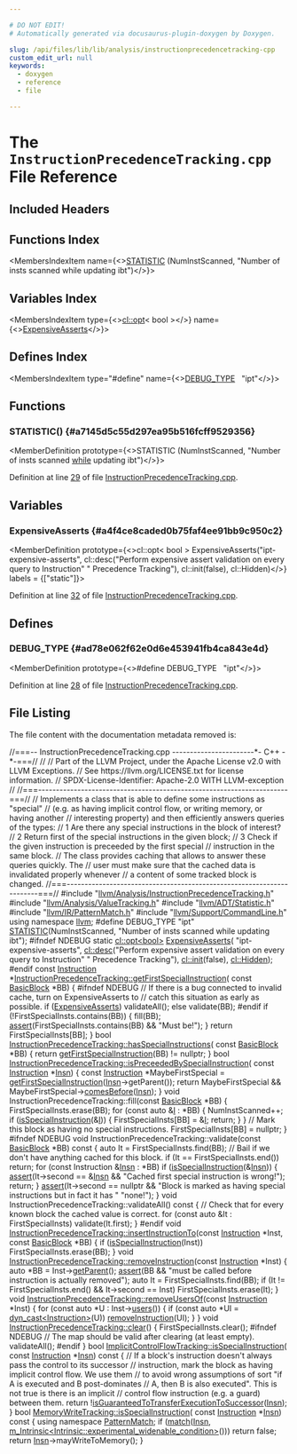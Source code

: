 ```yaml
---

# DO NOT EDIT!
# Automatically generated via docusaurus-plugin-doxygen by Doxygen.

slug: /api/files/lib/lib/analysis/instructionprecedencetracking-cpp
custom_edit_url: null
keywords:
  - doxygen
  - reference
  - file

---
```





# The `InstructionPrecedenceTracking.cpp` File Reference

<DoxygenPage pluginConfig={pluginConfig}>



## Included Headers

<IncludesList>
<IncludesListItem
  filePath="llvm/Analysis/InstructionPrecedenceTracking.h"
  permalink="/docs/api/files/include/include/llvm/include/llvm/analysis/instructionprecedencetracking-h"
  isLocal="true" />
<IncludesListItem
  filePath="llvm/Analysis/ValueTracking.h"
  permalink="/docs/api/files/include/include/llvm/include/llvm/analysis/valuetracking-h"
  isLocal="true" />
<IncludesListItem
  filePath="llvm/ADT/Statistic.h"
  permalink="/docs/api/files/include/include/llvm/include/llvm/adt/statistic-h"
  isLocal="true" />
<IncludesListItem
  filePath="llvm/IR/PatternMatch.h"
  permalink="/docs/api/files/include/include/llvm/include/llvm/ir/patternmatch-h"
  isLocal="true" />
<IncludesListItem
  filePath="llvm/Support/CommandLine.h"
  permalink="/docs/api/files/include/include/llvm/include/llvm/support/commandline-h"
  isLocal="true" />
</IncludesList>

## Functions Index

<MembersIndex>

<MembersIndexItem
  name={<><a href="#a7145d5c55d297ea95b516fcff9529356">STATISTIC</a> (NumInstScanned, &quot;Number of insts scanned while updating ibt&quot;)</>}>
</MembersIndexItem>

</MembersIndex>

## Variables Index

<MembersIndex>

<MembersIndexItem
  type={<><a href="/docs/api/classes/llvm/cl/opt">cl::opt</a>&lt; bool &gt;</>}
  name={<><a href="#a4f4ce8caded0b75faf4ee91bb9c950c2">ExpensiveAsserts</a></>}>
</MembersIndexItem>

</MembersIndex>

## Defines Index

<MembersIndex>

<MembersIndexItem
  type="#define"
  name={<><a href="#ad78e062f62e0d6e453941fb4ca843e4d">DEBUG&#95;TYPE</a>&nbsp;&nbsp;&nbsp;&quot;ipt&quot;</>}>
</MembersIndexItem>

</MembersIndex>


<SectionDefinition>

## Functions

### STATISTIC() {#a7145d5c55d297ea95b516fcff9529356}

<MemberDefinition
  prototype={<>STATISTIC (NumInstScanned, &quot;Number of insts scanned <a href="/docs/api/files/lib/lib/target/lib/target/nvptx/nvvmreflect-cpp/#a503c0214540e80733c0a0c53c067e6ee">while</a> updating ibt&quot;)</>}>

Definition at line <a href="#l00029">29</a> of file <a href="/docs/api/files/lib/lib/analysis/instructionprecedencetracking-cpp">InstructionPrecedenceTracking.cpp</a>.
</MemberDefinition>

</SectionDefinition>

<SectionDefinition>

## Variables

### ExpensiveAsserts {#a4f4ce8caded0b75faf4ee91bb9c950c2}

<MemberDefinition
  prototype={<>cl::opt&lt; bool &gt; ExpensiveAsserts(&quot;ipt-expensive-asserts&quot;, cl::desc(&quot;Perform expensive assert validation on every query to Instruction&quot; &quot; Precedence Tracking&quot;), cl::init(false), cl::Hidden)</>}
  labels = {["static"]}>

Definition at line <a href="#l00032">32</a> of file <a href="/docs/api/files/lib/lib/analysis/instructionprecedencetracking-cpp">InstructionPrecedenceTracking.cpp</a>.
</MemberDefinition>

</SectionDefinition>

<SectionDefinition>

## Defines

### DEBUG&#95;TYPE {#ad78e062f62e0d6e453941fb4ca843e4d}

<MemberDefinition
  prototype={<>#define DEBUG&#95;TYPE&nbsp;&nbsp;&nbsp;&quot;ipt&quot;</>}>

Definition at line <a href="#l00028">28</a> of file <a href="/docs/api/files/lib/lib/analysis/instructionprecedencetracking-cpp">InstructionPrecedenceTracking.cpp</a>.
</MemberDefinition>

</SectionDefinition>

## File Listing

The file content with the documentation metadata removed is:

<ProgramListing>

<Link id="l00001" /><CodeLine lineNumber="1"><span class="doxyHighlightComment">//===-- InstructionPrecedenceTracking.cpp -----------------------&#42;- C++ -&#42;-===//</span></CodeLine>
<Link id="l00002" /><CodeLine lineNumber="2"><span class="doxyHighlightComment">//</span></CodeLine>
<Link id="l00003" /><CodeLine lineNumber="3"><span class="doxyHighlightComment">// Part of the LLVM Project, under the Apache License v2.0 with LLVM Exceptions.</span></CodeLine>
<Link id="l00004" /><CodeLine lineNumber="4"><span class="doxyHighlightComment">// See https://llvm.org/LICENSE.txt for license information.</span></CodeLine>
<Link id="l00005" /><CodeLine lineNumber="5"><span class="doxyHighlightComment">// SPDX-License-Identifier: Apache-2.0 WITH LLVM-exception</span></CodeLine>
<Link id="l00006" /><CodeLine lineNumber="6"><span class="doxyHighlightComment">//</span></CodeLine>
<Link id="l00007" /><CodeLine lineNumber="7"><span class="doxyHighlightComment">//===----------------------------------------------------------------------===//</span></CodeLine>
<Link id="l00008" /><CodeLine lineNumber="8"><span class="doxyHighlightComment">// Implements a class that is able to define some instructions as &quot;special&quot;</span></CodeLine>
<Link id="l00009" /><CodeLine lineNumber="9"><span class="doxyHighlightComment">// (e.g. as having implicit control flow, or writing memory, or having another</span></CodeLine>
<Link id="l00010" /><CodeLine lineNumber="10"><span class="doxyHighlightComment">// interesting property) and then efficiently answers queries of the types:</span></CodeLine>
<Link id="l00011" /><CodeLine lineNumber="11"><span class="doxyHighlightComment">// 1 Are there any special instructions in the block of interest?</span></CodeLine>
<Link id="l00012" /><CodeLine lineNumber="12"><span class="doxyHighlightComment">// 2 Return first of the special instructions in the given block;</span></CodeLine>
<Link id="l00013" /><CodeLine lineNumber="13"><span class="doxyHighlightComment">// 3 Check if the given instruction is preceeded by the first special</span></CodeLine>
<Link id="l00014" /><CodeLine lineNumber="14"><span class="doxyHighlightComment">//    instruction in the same block.</span></CodeLine>
<Link id="l00015" /><CodeLine lineNumber="15"><span class="doxyHighlightComment">// The class provides caching that allows to answer these queries quickly. The</span></CodeLine>
<Link id="l00016" /><CodeLine lineNumber="16"><span class="doxyHighlightComment">// user must make sure that the cached data is invalidated properly whenever</span></CodeLine>
<Link id="l00017" /><CodeLine lineNumber="17"><span class="doxyHighlightComment">// a content of some tracked block is changed.</span></CodeLine>
<Link id="l00018" /><CodeLine lineNumber="18"><span class="doxyHighlightComment">//===----------------------------------------------------------------------===//</span></CodeLine>
<Link id="l00019" /><CodeLine lineNumber="19"></CodeLine>
<Link id="l00020" /><CodeLine lineNumber="20"><span class="doxyHighlightPreprocessor">#include &quot;<a href="/docs/api/files/include/include/llvm/include/llvm/analysis/instructionprecedencetracking-h">llvm/Analysis/InstructionPrecedenceTracking.h</a>&quot;</span></CodeLine>
<Link id="l00021" /><CodeLine lineNumber="21"><span class="doxyHighlightPreprocessor">#include &quot;<a href="/docs/api/files/include/include/llvm/include/llvm/analysis/valuetracking-h">llvm/Analysis/ValueTracking.h</a>&quot;</span></CodeLine>
<Link id="l00022" /><CodeLine lineNumber="22"><span class="doxyHighlightPreprocessor">#include &quot;<a href="/docs/api/files/include/include/llvm/include/llvm/adt/statistic-h">llvm/ADT/Statistic.h</a>&quot;</span></CodeLine>
<Link id="l00023" /><CodeLine lineNumber="23"><span class="doxyHighlightPreprocessor">#include &quot;<a href="/docs/api/files/include/include/llvm/include/llvm/ir/patternmatch-h">llvm/IR/PatternMatch.h</a>&quot;</span></CodeLine>
<Link id="l00024" /><CodeLine lineNumber="24"><span class="doxyHighlightPreprocessor">#include &quot;<a href="/docs/api/files/include/include/llvm/include/llvm/support/commandline-h">llvm/Support/CommandLine.h</a>&quot;</span></CodeLine>
<Link id="l00025" /><CodeLine lineNumber="25"></CodeLine>
<Link id="l00026" /><CodeLine lineNumber="26"><span class="doxyHighlightKeyword">using namespace </span><span class="doxyHighlight"><a href="/docs/api/namespaces/llvm">llvm</a>;</span></CodeLine>
<Link id="l00027" /><CodeLine lineNumber="27"></CodeLine>
<Link id="l00028" /><CodeLine lineNumber="28" lineLink="#ad78e062f62e0d6e453941fb4ca843e4d"><span class="doxyHighlightPreprocessor">#define DEBUG&#95;TYPE &quot;ipt&quot;</span></CodeLine>
<Link id="l00029" /><CodeLine lineNumber="29" lineLink="#a7145d5c55d297ea95b516fcff9529356"><span class="doxyHighlight"><a href="/docs/api/files/include/include/llvm/include/llvm/adt/statistic-h/#ad6117415b93e5675d5a6c8e1855b3b2f">STATISTIC</a>(NumInstScanned, </span><span class="doxyHighlightStringLiteral">&quot;Number of insts scanned while updating ibt&quot;</span><span class="doxyHighlight">);</span></CodeLine>
<Link id="l00030" /><CodeLine lineNumber="30"></CodeLine>
<Link id="l00031" /><CodeLine lineNumber="31"><span class="doxyHighlightPreprocessor">#ifndef NDEBUG</span></CodeLine>
<Link id="l00032" /><CodeLine lineNumber="32" lineLink="#a4f4ce8caded0b75faf4ee91bb9c950c2"><span class="doxyHighlightKeyword">static</span><span class="doxyHighlight"> <a href="/docs/api/classes/llvm/cl/opt">cl::opt&lt;bool&gt;</a> <a href="#a4f4ce8caded0b75faf4ee91bb9c950c2">ExpensiveAsserts</a>(</span></CodeLine>
<Link id="l00033" /><CodeLine lineNumber="33"><span class="doxyHighlight">    </span><span class="doxyHighlightStringLiteral">&quot;ipt-expensive-asserts&quot;</span><span class="doxyHighlight">,</span></CodeLine>
<Link id="l00034" /><CodeLine lineNumber="34"><span class="doxyHighlight">    <a href="/docs/api/structs/llvm/cl/desc">cl::desc</a>(</span><span class="doxyHighlightStringLiteral">&quot;Perform expensive assert validation on every query to Instruction&quot;</span></CodeLine>
<Link id="l00035" /><CodeLine lineNumber="35"><span class="doxyHighlight">             </span><span class="doxyHighlightStringLiteral">&quot; Precedence Tracking&quot;</span><span class="doxyHighlight">),</span></CodeLine>
<Link id="l00036" /><CodeLine lineNumber="36"><span class="doxyHighlight">    <a href="/docs/api/namespaces/llvm/cl/#ac12e6a8f3a1b511f0dee2ed6de0ae806">cl::init</a>(</span><span class="doxyHighlightKeyword">false</span><span class="doxyHighlight">), <a href="/docs/api/namespaces/llvm/cl/#a68075925a54790e71ca790e1d4f21a40a263ac008d8d31f13ce460395fc4cf7e6">cl::Hidden</a>);</span></CodeLine>
<Link id="l00037" /><CodeLine lineNumber="37"><span class="doxyHighlightPreprocessor">#endif</span></CodeLine>
<Link id="l00038" /><CodeLine lineNumber="38"></CodeLine>
<Link id="l00039" /><CodeLine lineNumber="39" lineLink="/docs/api/classes/llvm/instructionprecedencetracking/#ac2ef5d23f007e4ce8845300f1d2dbf1d"><span class="doxyHighlightKeyword">const</span><span class="doxyHighlight"> <a href="/docs/api/classes/llvm/instruction">Instruction</a> &#42;<a href="/docs/api/classes/llvm/instructionprecedencetracking/#ac2ef5d23f007e4ce8845300f1d2dbf1d">InstructionPrecedenceTracking::getFirstSpecialInstruction</a>(</span></CodeLine>
<Link id="l00040" /><CodeLine lineNumber="40"><span class="doxyHighlight">    </span><span class="doxyHighlightKeyword">const</span><span class="doxyHighlight"> <a href="/docs/api/classes/llvm/basicblock">BasicBlock</a> &#42;BB) &#123;</span></CodeLine>
<Link id="l00041" /><CodeLine lineNumber="41"><span class="doxyHighlightPreprocessor">#ifndef NDEBUG</span></CodeLine>
<Link id="l00042" /><CodeLine lineNumber="42"><span class="doxyHighlight">  </span><span class="doxyHighlightComment">// If there is a bug connected to invalid cache, turn on ExpensiveAsserts to</span></CodeLine>
<Link id="l00043" /><CodeLine lineNumber="43"><span class="doxyHighlight">  </span><span class="doxyHighlightComment">// catch this situation as early as possible.</span></CodeLine>
<Link id="l00044" /><CodeLine lineNumber="44"><span class="doxyHighlight">  </span><span class="doxyHighlightKeywordFlow">if</span><span class="doxyHighlight"> (<a href="#a4f4ce8caded0b75faf4ee91bb9c950c2">ExpensiveAsserts</a>)</span></CodeLine>
<Link id="l00045" /><CodeLine lineNumber="45"><span class="doxyHighlight">    validateAll();</span></CodeLine>
<Link id="l00046" /><CodeLine lineNumber="46"><span class="doxyHighlight">  </span><span class="doxyHighlightKeywordFlow">else</span></CodeLine>
<Link id="l00047" /><CodeLine lineNumber="47"><span class="doxyHighlight">    validate(BB);</span></CodeLine>
<Link id="l00048" /><CodeLine lineNumber="48"><span class="doxyHighlightPreprocessor">#endif</span></CodeLine>
<Link id="l00049" /><CodeLine lineNumber="49"></CodeLine>
<Link id="l00050" /><CodeLine lineNumber="50"><span class="doxyHighlight">  </span><span class="doxyHighlightKeywordFlow">if</span><span class="doxyHighlight"> (!FirstSpecialInsts.contains(BB)) &#123;</span></CodeLine>
<Link id="l00051" /><CodeLine lineNumber="51"><span class="doxyHighlight">    fill(BB);</span></CodeLine>
<Link id="l00052" /><CodeLine lineNumber="52"><span class="doxyHighlight">    <a href="/docs/api/files/lib/lib/target/lib/target/amdgpu/silowercontrolflow-cpp/#a4868c5d81c5ccc98c47aeab6244346a0">assert</a>(FirstSpecialInsts.contains(BB) &amp;&amp; </span><span class="doxyHighlightStringLiteral">&quot;Must be!&quot;</span><span class="doxyHighlight">);</span></CodeLine>
<Link id="l00053" /><CodeLine lineNumber="53"><span class="doxyHighlight">  &#125;</span></CodeLine>
<Link id="l00054" /><CodeLine lineNumber="54"><span class="doxyHighlight">  </span><span class="doxyHighlightKeywordFlow">return</span><span class="doxyHighlight"> FirstSpecialInsts&#91;BB&#93;;</span></CodeLine>
<Link id="l00055" /><CodeLine lineNumber="55"><span class="doxyHighlight">&#125;</span></CodeLine>
<Link id="l00056" /><CodeLine lineNumber="56"></CodeLine>
<Link id="l00057" /><CodeLine lineNumber="57" lineLink="/docs/api/classes/llvm/instructionprecedencetracking/#adcd15c92b5dc613f2de577182e4e04d9"><span class="doxyHighlightKeywordType">bool</span><span class="doxyHighlight"> <a href="/docs/api/classes/llvm/instructionprecedencetracking/#adcd15c92b5dc613f2de577182e4e04d9">InstructionPrecedenceTracking::hasSpecialInstructions</a>(</span></CodeLine>
<Link id="l00058" /><CodeLine lineNumber="58"><span class="doxyHighlight">    </span><span class="doxyHighlightKeyword">const</span><span class="doxyHighlight"> <a href="/docs/api/classes/llvm/basicblock">BasicBlock</a> &#42;BB) &#123;</span></CodeLine>
<Link id="l00059" /><CodeLine lineNumber="59"><span class="doxyHighlight">  </span><span class="doxyHighlightKeywordFlow">return</span><span class="doxyHighlight"> <a href="/docs/api/classes/llvm/instructionprecedencetracking/#ac2ef5d23f007e4ce8845300f1d2dbf1d">getFirstSpecialInstruction</a>(BB) != </span><span class="doxyHighlightKeyword">nullptr</span><span class="doxyHighlight">;</span></CodeLine>
<Link id="l00060" /><CodeLine lineNumber="60"><span class="doxyHighlight">&#125;</span></CodeLine>
<Link id="l00061" /><CodeLine lineNumber="61"></CodeLine>
<Link id="l00062" /><CodeLine lineNumber="62" lineLink="/docs/api/classes/llvm/instructionprecedencetracking/#adeff4bfc41e787e8074a500fe3f2fbb7"><span class="doxyHighlightKeywordType">bool</span><span class="doxyHighlight"> <a href="/docs/api/classes/llvm/instructionprecedencetracking/#adeff4bfc41e787e8074a500fe3f2fbb7">InstructionPrecedenceTracking::isPreceededBySpecialInstruction</a>(</span></CodeLine>
<Link id="l00063" /><CodeLine lineNumber="63"><span class="doxyHighlight">    </span><span class="doxyHighlightKeyword">const</span><span class="doxyHighlight"> <a href="/docs/api/classes/llvm/instruction">Instruction</a> &#42;<a href="/docs/api/files/lib/lib/target/lib/target/aarch64/aarch64mipeepholeopt-cpp/#a96d5dc120196819fbfbc257cba09b2aa">Insn</a>) &#123;</span></CodeLine>
<Link id="l00064" /><CodeLine lineNumber="64"><span class="doxyHighlight">  </span><span class="doxyHighlightKeyword">const</span><span class="doxyHighlight"> <a href="/docs/api/classes/llvm/instruction">Instruction</a> &#42;MaybeFirstSpecial =</span></CodeLine>
<Link id="l00065" /><CodeLine lineNumber="65"><span class="doxyHighlight">      <a href="/docs/api/classes/llvm/instructionprecedencetracking/#ac2ef5d23f007e4ce8845300f1d2dbf1d">getFirstSpecialInstruction</a>(<a href="/docs/api/files/lib/lib/target/lib/target/aarch64/aarch64mipeepholeopt-cpp/#a96d5dc120196819fbfbc257cba09b2aa">Insn</a>-&gt;getParent());</span></CodeLine>
<Link id="l00066" /><CodeLine lineNumber="66"><span class="doxyHighlight">  </span><span class="doxyHighlightKeywordFlow">return</span><span class="doxyHighlight"> MaybeFirstSpecial &amp;&amp; MaybeFirstSpecial-&gt;<a href="/docs/api/classes/llvm/instruction/#a784097fca76abad9e815cf1692de79c4">comesBefore</a>(<a href="/docs/api/files/lib/lib/target/lib/target/aarch64/aarch64mipeepholeopt-cpp/#a96d5dc120196819fbfbc257cba09b2aa">Insn</a>);</span></CodeLine>
<Link id="l00067" /><CodeLine lineNumber="67"><span class="doxyHighlight">&#125;</span></CodeLine>
<Link id="l00068" /><CodeLine lineNumber="68"></CodeLine>
<Link id="l00069" /><CodeLine lineNumber="69"><span class="doxyHighlightKeywordType">void</span><span class="doxyHighlight"> InstructionPrecedenceTracking::fill(</span><span class="doxyHighlightKeyword">const</span><span class="doxyHighlight"> <a href="/docs/api/classes/llvm/basicblock">BasicBlock</a> &#42;BB) &#123;</span></CodeLine>
<Link id="l00070" /><CodeLine lineNumber="70"><span class="doxyHighlight">  FirstSpecialInsts.erase(BB);</span></CodeLine>
<Link id="l00071" /><CodeLine lineNumber="71"><span class="doxyHighlight">  </span><span class="doxyHighlightKeywordFlow">for</span><span class="doxyHighlight"> (</span><span class="doxyHighlightKeyword">const</span><span class="doxyHighlight"> </span><span class="doxyHighlightKeyword">auto</span><span class="doxyHighlight"> &amp;<a href="/docs/api/files/lib/lib/support/md5-cpp/#ac0eafdc9ee161b71e7af98af736952fd">I</a> : &#42;BB) &#123;</span></CodeLine>
<Link id="l00072" /><CodeLine lineNumber="72"><span class="doxyHighlight">    NumInstScanned++;</span></CodeLine>
<Link id="l00073" /><CodeLine lineNumber="73"><span class="doxyHighlight">    </span><span class="doxyHighlightKeywordFlow">if</span><span class="doxyHighlight"> (<a href="/docs/api/classes/llvm/instructionprecedencetracking/#ad557cd72cd34de96e4d0bc67f4037643">isSpecialInstruction</a>(&amp;<a href="/docs/api/files/lib/lib/support/md5-cpp/#ac0eafdc9ee161b71e7af98af736952fd">I</a>)) &#123;</span></CodeLine>
<Link id="l00074" /><CodeLine lineNumber="74"><span class="doxyHighlight">      FirstSpecialInsts&#91;BB&#93; = &amp;<a href="/docs/api/files/lib/lib/support/md5-cpp/#ac0eafdc9ee161b71e7af98af736952fd">I</a>;</span></CodeLine>
<Link id="l00075" /><CodeLine lineNumber="75"><span class="doxyHighlight">      </span><span class="doxyHighlightKeywordFlow">return</span><span class="doxyHighlight">;</span></CodeLine>
<Link id="l00076" /><CodeLine lineNumber="76"><span class="doxyHighlight">    &#125;</span></CodeLine>
<Link id="l00077" /><CodeLine lineNumber="77"><span class="doxyHighlight">  &#125;</span></CodeLine>
<Link id="l00078" /><CodeLine lineNumber="78"></CodeLine>
<Link id="l00079" /><CodeLine lineNumber="79"><span class="doxyHighlight">  </span><span class="doxyHighlightComment">// Mark this block as having no special instructions.</span></CodeLine>
<Link id="l00080" /><CodeLine lineNumber="80"><span class="doxyHighlight">  FirstSpecialInsts&#91;BB&#93; = </span><span class="doxyHighlightKeyword">nullptr</span><span class="doxyHighlight">;</span></CodeLine>
<Link id="l00081" /><CodeLine lineNumber="81"><span class="doxyHighlight">&#125;</span></CodeLine>
<Link id="l00082" /><CodeLine lineNumber="82"></CodeLine>
<Link id="l00083" /><CodeLine lineNumber="83"><span class="doxyHighlightPreprocessor">#ifndef NDEBUG</span></CodeLine>
<Link id="l00084" /><CodeLine lineNumber="84"><span class="doxyHighlightKeywordType">void</span><span class="doxyHighlight"> InstructionPrecedenceTracking::validate(</span><span class="doxyHighlightKeyword">const</span><span class="doxyHighlight"> <a href="/docs/api/classes/llvm/basicblock">BasicBlock</a> &#42;BB)</span><span class="doxyHighlightKeyword"> const </span><span class="doxyHighlight">&#123;</span></CodeLine>
<Link id="l00085" /><CodeLine lineNumber="85"><span class="doxyHighlight">  </span><span class="doxyHighlightKeyword">auto</span><span class="doxyHighlight"> It = FirstSpecialInsts.find(BB);</span></CodeLine>
<Link id="l00086" /><CodeLine lineNumber="86"><span class="doxyHighlight">  </span><span class="doxyHighlightComment">// Bail if we don&#39;t have anything cached for this block.</span></CodeLine>
<Link id="l00087" /><CodeLine lineNumber="87"><span class="doxyHighlight">  </span><span class="doxyHighlightKeywordFlow">if</span><span class="doxyHighlight"> (It == FirstSpecialInsts.end())</span></CodeLine>
<Link id="l00088" /><CodeLine lineNumber="88"><span class="doxyHighlight">    </span><span class="doxyHighlightKeywordFlow">return</span><span class="doxyHighlight">;</span></CodeLine>
<Link id="l00089" /><CodeLine lineNumber="89"></CodeLine>
<Link id="l00090" /><CodeLine lineNumber="90"><span class="doxyHighlight">  </span><span class="doxyHighlightKeywordFlow">for</span><span class="doxyHighlight"> (</span><span class="doxyHighlightKeyword">const</span><span class="doxyHighlight"> Instruction &amp;<a href="/docs/api/files/lib/lib/target/lib/target/aarch64/aarch64mipeepholeopt-cpp/#a96d5dc120196819fbfbc257cba09b2aa">Insn</a> : &#42;BB)</span></CodeLine>
<Link id="l00091" /><CodeLine lineNumber="91"><span class="doxyHighlight">    </span><span class="doxyHighlightKeywordFlow">if</span><span class="doxyHighlight"> (<a href="/docs/api/classes/llvm/instructionprecedencetracking/#ad557cd72cd34de96e4d0bc67f4037643">isSpecialInstruction</a>(&amp;<a href="/docs/api/files/lib/lib/target/lib/target/aarch64/aarch64mipeepholeopt-cpp/#a96d5dc120196819fbfbc257cba09b2aa">Insn</a>)) &#123;</span></CodeLine>
<Link id="l00092" /><CodeLine lineNumber="92"><span class="doxyHighlight">      <a href="/docs/api/files/lib/lib/target/lib/target/amdgpu/silowercontrolflow-cpp/#a4868c5d81c5ccc98c47aeab6244346a0">assert</a>(It-&gt;second == &amp;<a href="/docs/api/files/lib/lib/target/lib/target/aarch64/aarch64mipeepholeopt-cpp/#a96d5dc120196819fbfbc257cba09b2aa">Insn</a> &amp;&amp;</span></CodeLine>
<Link id="l00093" /><CodeLine lineNumber="93"><span class="doxyHighlight">             </span><span class="doxyHighlightStringLiteral">&quot;Cached first special instruction is wrong!&quot;</span><span class="doxyHighlight">);</span></CodeLine>
<Link id="l00094" /><CodeLine lineNumber="94"><span class="doxyHighlight">      </span><span class="doxyHighlightKeywordFlow">return</span><span class="doxyHighlight">;</span></CodeLine>
<Link id="l00095" /><CodeLine lineNumber="95"><span class="doxyHighlight">    &#125;</span></CodeLine>
<Link id="l00096" /><CodeLine lineNumber="96"></CodeLine>
<Link id="l00097" /><CodeLine lineNumber="97"><span class="doxyHighlight">  <a href="/docs/api/files/lib/lib/target/lib/target/amdgpu/silowercontrolflow-cpp/#a4868c5d81c5ccc98c47aeab6244346a0">assert</a>(It-&gt;second == </span><span class="doxyHighlightKeyword">nullptr</span><span class="doxyHighlight"> &amp;&amp;</span></CodeLine>
<Link id="l00098" /><CodeLine lineNumber="98"><span class="doxyHighlight">         </span><span class="doxyHighlightStringLiteral">&quot;Block is marked as having special instructions but in fact it  has &quot;</span></CodeLine>
<Link id="l00099" /><CodeLine lineNumber="99"><span class="doxyHighlight">         </span><span class="doxyHighlightStringLiteral">&quot;none!&quot;</span><span class="doxyHighlight">);</span></CodeLine>
<Link id="l00100" /><CodeLine lineNumber="100"><span class="doxyHighlight">&#125;</span></CodeLine>
<Link id="l00101" /><CodeLine lineNumber="101"></CodeLine>
<Link id="l00102" /><CodeLine lineNumber="102"><span class="doxyHighlightKeywordType">void</span><span class="doxyHighlight"> InstructionPrecedenceTracking::validateAll()</span><span class="doxyHighlightKeyword"> const </span><span class="doxyHighlight">&#123;</span></CodeLine>
<Link id="l00103" /><CodeLine lineNumber="103"><span class="doxyHighlight">  </span><span class="doxyHighlightComment">// Check that for every known block the cached value is correct.</span></CodeLine>
<Link id="l00104" /><CodeLine lineNumber="104"><span class="doxyHighlight">  </span><span class="doxyHighlightKeywordFlow">for</span><span class="doxyHighlight"> (</span><span class="doxyHighlightKeyword">const</span><span class="doxyHighlight"> </span><span class="doxyHighlightKeyword">auto</span><span class="doxyHighlight"> &amp;It : FirstSpecialInsts)</span></CodeLine>
<Link id="l00105" /><CodeLine lineNumber="105"><span class="doxyHighlight">    validate(It.first);</span></CodeLine>
<Link id="l00106" /><CodeLine lineNumber="106"><span class="doxyHighlight">&#125;</span></CodeLine>
<Link id="l00107" /><CodeLine lineNumber="107"><span class="doxyHighlightPreprocessor">#endif</span></CodeLine>
<Link id="l00108" /><CodeLine lineNumber="108"></CodeLine>
<Link id="l00109" /><CodeLine lineNumber="109" lineLink="/docs/api/classes/llvm/instructionprecedencetracking/#a34fd9bb2702922bd9ac7b4974a9cb4bb"><span class="doxyHighlightKeywordType">void</span><span class="doxyHighlight"> <a href="/docs/api/classes/llvm/instructionprecedencetracking/#a34fd9bb2702922bd9ac7b4974a9cb4bb">InstructionPrecedenceTracking::insertInstructionTo</a>(</span><span class="doxyHighlightKeyword">const</span><span class="doxyHighlight"> <a href="/docs/api/classes/llvm/instruction">Instruction</a> &#42;Inst,</span></CodeLine>
<Link id="l00110" /><CodeLine lineNumber="110"><span class="doxyHighlight">                                                        </span><span class="doxyHighlightKeyword">const</span><span class="doxyHighlight"> <a href="/docs/api/classes/llvm/basicblock">BasicBlock</a> &#42;BB) &#123;</span></CodeLine>
<Link id="l00111" /><CodeLine lineNumber="111"><span class="doxyHighlight">  </span><span class="doxyHighlightKeywordFlow">if</span><span class="doxyHighlight"> (<a href="/docs/api/classes/llvm/instructionprecedencetracking/#ad557cd72cd34de96e4d0bc67f4037643">isSpecialInstruction</a>(Inst))</span></CodeLine>
<Link id="l00112" /><CodeLine lineNumber="112"><span class="doxyHighlight">    FirstSpecialInsts.erase(BB);</span></CodeLine>
<Link id="l00113" /><CodeLine lineNumber="113"><span class="doxyHighlight">&#125;</span></CodeLine>
<Link id="l00114" /><CodeLine lineNumber="114"></CodeLine>
<Link id="l00115" /><CodeLine lineNumber="115" lineLink="/docs/api/classes/llvm/instructionprecedencetracking/#a614d4e92df83b9df2bac960e656fb722"><span class="doxyHighlightKeywordType">void</span><span class="doxyHighlight"> <a href="/docs/api/classes/llvm/instructionprecedencetracking/#a614d4e92df83b9df2bac960e656fb722">InstructionPrecedenceTracking::removeInstruction</a>(</span><span class="doxyHighlightKeyword">const</span><span class="doxyHighlight"> <a href="/docs/api/classes/llvm/instruction">Instruction</a> &#42;Inst) &#123;</span></CodeLine>
<Link id="l00116" /><CodeLine lineNumber="116"><span class="doxyHighlight">  </span><span class="doxyHighlightKeyword">auto</span><span class="doxyHighlight"> &#42;BB = Inst-&gt;<a href="/docs/api/classes/llvm/ilist-detail/node-parent-access/#a7e19e7508415378ad9523e0339b23e22">getParent</a>();</span></CodeLine>
<Link id="l00117" /><CodeLine lineNumber="117"><span class="doxyHighlight">  <a href="/docs/api/files/lib/lib/target/lib/target/amdgpu/silowercontrolflow-cpp/#a4868c5d81c5ccc98c47aeab6244346a0">assert</a>(BB &amp;&amp; </span><span class="doxyHighlightStringLiteral">&quot;must be called before instruction is actually removed&quot;</span><span class="doxyHighlight">);</span></CodeLine>
<Link id="l00118" /><CodeLine lineNumber="118"><span class="doxyHighlight">  </span><span class="doxyHighlightKeyword">auto</span><span class="doxyHighlight"> It = FirstSpecialInsts.find(BB);</span></CodeLine>
<Link id="l00119" /><CodeLine lineNumber="119"><span class="doxyHighlight">  </span><span class="doxyHighlightKeywordFlow">if</span><span class="doxyHighlight"> (It != FirstSpecialInsts.end() &amp;&amp; It-&gt;second == Inst)</span></CodeLine>
<Link id="l00120" /><CodeLine lineNumber="120"><span class="doxyHighlight">    FirstSpecialInsts.erase(It);</span></CodeLine>
<Link id="l00121" /><CodeLine lineNumber="121"><span class="doxyHighlight">&#125;</span></CodeLine>
<Link id="l00122" /><CodeLine lineNumber="122"></CodeLine>
<Link id="l00123" /><CodeLine lineNumber="123" lineLink="/docs/api/classes/llvm/instructionprecedencetracking/#a2dd8fd10b417c6205bd128a3c660df4b"><span class="doxyHighlightKeywordType">void</span><span class="doxyHighlight"> <a href="/docs/api/classes/llvm/instructionprecedencetracking/#a2dd8fd10b417c6205bd128a3c660df4b">InstructionPrecedenceTracking::removeUsersOf</a>(</span><span class="doxyHighlightKeyword">const</span><span class="doxyHighlight"> <a href="/docs/api/classes/llvm/instruction">Instruction</a> &#42;Inst) &#123;</span></CodeLine>
<Link id="l00124" /><CodeLine lineNumber="124"><span class="doxyHighlight">  </span><span class="doxyHighlightKeywordFlow">for</span><span class="doxyHighlight"> (</span><span class="doxyHighlightKeyword">const</span><span class="doxyHighlight"> </span><span class="doxyHighlightKeyword">auto</span><span class="doxyHighlight"> &#42;U : Inst-&gt;<a href="/docs/api/classes/llvm/value/#a411cf3e3932f209ce3374cb31adc1da6">users</a>()) &#123;</span></CodeLine>
<Link id="l00125" /><CodeLine lineNumber="125"><span class="doxyHighlight">    </span><span class="doxyHighlightKeywordFlow">if</span><span class="doxyHighlight"> (</span><span class="doxyHighlightKeyword">const</span><span class="doxyHighlight"> </span><span class="doxyHighlightKeyword">auto</span><span class="doxyHighlight"> &#42;UI = <a href="/docs/api/namespaces/llvm/#a22eeee01734061ac1b31ccd994c49eef">dyn&#95;cast&lt;Instruction&gt;</a>(U))</span></CodeLine>
<Link id="l00126" /><CodeLine lineNumber="126"><span class="doxyHighlight">      <a href="/docs/api/classes/llvm/instructionprecedencetracking/#a614d4e92df83b9df2bac960e656fb722">removeInstruction</a>(UI);</span></CodeLine>
<Link id="l00127" /><CodeLine lineNumber="127"><span class="doxyHighlight">  &#125;</span></CodeLine>
<Link id="l00128" /><CodeLine lineNumber="128"><span class="doxyHighlight">&#125;</span></CodeLine>
<Link id="l00129" /><CodeLine lineNumber="129"></CodeLine>
<Link id="l00130" /><CodeLine lineNumber="130" lineLink="/docs/api/classes/llvm/instructionprecedencetracking/#a19812b1271dc020c7338dc52ba36c46e"><span class="doxyHighlightKeywordType">void</span><span class="doxyHighlight"> <a href="/docs/api/classes/llvm/instructionprecedencetracking/#a19812b1271dc020c7338dc52ba36c46e">InstructionPrecedenceTracking::clear</a>() &#123;</span></CodeLine>
<Link id="l00131" /><CodeLine lineNumber="131"><span class="doxyHighlight">  FirstSpecialInsts.clear();</span></CodeLine>
<Link id="l00132" /><CodeLine lineNumber="132"><span class="doxyHighlightPreprocessor">#ifndef NDEBUG</span></CodeLine>
<Link id="l00133" /><CodeLine lineNumber="133"><span class="doxyHighlight">  </span><span class="doxyHighlightComment">// The map should be valid after clearing (at least empty).</span></CodeLine>
<Link id="l00134" /><CodeLine lineNumber="134"><span class="doxyHighlight">  validateAll();</span></CodeLine>
<Link id="l00135" /><CodeLine lineNumber="135"><span class="doxyHighlightPreprocessor">#endif</span></CodeLine>
<Link id="l00136" /><CodeLine lineNumber="136"><span class="doxyHighlight">&#125;</span></CodeLine>
<Link id="l00137" /><CodeLine lineNumber="137"></CodeLine>
<Link id="l00138" /><CodeLine lineNumber="138" lineLink="/docs/api/classes/llvm/implicitcontrolflowtracking/#ae08e452a5b7166504b29a1d9140e4525"><span class="doxyHighlightKeywordType">bool</span><span class="doxyHighlight"> <a href="/docs/api/classes/llvm/implicitcontrolflowtracking/#ae08e452a5b7166504b29a1d9140e4525">ImplicitControlFlowTracking::isSpecialInstruction</a>(</span></CodeLine>
<Link id="l00139" /><CodeLine lineNumber="139"><span class="doxyHighlight">    </span><span class="doxyHighlightKeyword">const</span><span class="doxyHighlight"> <a href="/docs/api/classes/llvm/instruction">Instruction</a> &#42;<a href="/docs/api/files/lib/lib/target/lib/target/aarch64/aarch64mipeepholeopt-cpp/#a96d5dc120196819fbfbc257cba09b2aa">Insn</a>)</span><span class="doxyHighlightKeyword"> const </span><span class="doxyHighlight">&#123;</span></CodeLine>
<Link id="l00140" /><CodeLine lineNumber="140"><span class="doxyHighlight">  </span><span class="doxyHighlightComment">// If a block&#39;s instruction doesn&#39;t always pass the control to its successor</span></CodeLine>
<Link id="l00141" /><CodeLine lineNumber="141"><span class="doxyHighlight">  </span><span class="doxyHighlightComment">// instruction, mark the block as having implicit control flow. We use them</span></CodeLine>
<Link id="l00142" /><CodeLine lineNumber="142"><span class="doxyHighlight">  </span><span class="doxyHighlightComment">// to avoid wrong assumptions of sort &quot;if A is executed and B post-dominates</span></CodeLine>
<Link id="l00143" /><CodeLine lineNumber="143"><span class="doxyHighlight">  </span><span class="doxyHighlightComment">// A, then B is also executed&quot;. This is not true is there is an implicit</span></CodeLine>
<Link id="l00144" /><CodeLine lineNumber="144"><span class="doxyHighlight">  </span><span class="doxyHighlightComment">// control flow instruction (e.g. a guard) between them.</span></CodeLine>
<Link id="l00145" /><CodeLine lineNumber="145"><span class="doxyHighlight">  </span><span class="doxyHighlightKeywordFlow">return</span><span class="doxyHighlight"> !<a href="/docs/api/namespaces/llvm/#abff5a423c1f45e23958dde8ee695c9a9">isGuaranteedToTransferExecutionToSuccessor</a>(<a href="/docs/api/files/lib/lib/target/lib/target/aarch64/aarch64mipeepholeopt-cpp/#a96d5dc120196819fbfbc257cba09b2aa">Insn</a>);</span></CodeLine>
<Link id="l00146" /><CodeLine lineNumber="146"><span class="doxyHighlight">&#125;</span></CodeLine>
<Link id="l00147" /><CodeLine lineNumber="147"></CodeLine>
<Link id="l00148" /><CodeLine lineNumber="148" lineLink="/docs/api/classes/llvm/memorywritetracking/#ad4c4277cbea86cbea61789fa5b98d1ba"><span class="doxyHighlightKeywordType">bool</span><span class="doxyHighlight"> <a href="/docs/api/classes/llvm/memorywritetracking/#ad4c4277cbea86cbea61789fa5b98d1ba">MemoryWriteTracking::isSpecialInstruction</a>(</span></CodeLine>
<Link id="l00149" /><CodeLine lineNumber="149"><span class="doxyHighlight">    </span><span class="doxyHighlightKeyword">const</span><span class="doxyHighlight"> <a href="/docs/api/classes/llvm/instruction">Instruction</a> &#42;<a href="/docs/api/files/lib/lib/target/lib/target/aarch64/aarch64mipeepholeopt-cpp/#a96d5dc120196819fbfbc257cba09b2aa">Insn</a>)</span><span class="doxyHighlightKeyword"> const </span><span class="doxyHighlight">&#123;</span></CodeLine>
<Link id="l00150" /><CodeLine lineNumber="150"><span class="doxyHighlight">  </span><span class="doxyHighlightKeyword">using namespace </span><span class="doxyHighlight"><a href="/docs/api/namespaces/llvm/patternmatch">PatternMatch</a>;</span></CodeLine>
<Link id="l00151" /><CodeLine lineNumber="151"><span class="doxyHighlight">  </span><span class="doxyHighlightKeywordFlow">if</span><span class="doxyHighlight"> (<a href="/docs/api/namespaces/llvm/patternmatch/#a25d956d9e0beadd47ce4bc255dfa811d">match</a>(<a href="/docs/api/files/lib/lib/target/lib/target/aarch64/aarch64mipeepholeopt-cpp/#a96d5dc120196819fbfbc257cba09b2aa">Insn</a>, <a href="/docs/api/namespaces/llvm/patternmatch/#a3c0adc1054838f4498e0e860b637a22b">m&#95;Intrinsic&lt;Intrinsic::experimental&#95;widenable&#95;condition&gt;</a>()))</span></CodeLine>
<Link id="l00152" /><CodeLine lineNumber="152"><span class="doxyHighlight">    </span><span class="doxyHighlightKeywordFlow">return</span><span class="doxyHighlight"> </span><span class="doxyHighlightKeyword">false</span><span class="doxyHighlight">;</span></CodeLine>
<Link id="l00153" /><CodeLine lineNumber="153"><span class="doxyHighlight">  </span><span class="doxyHighlightKeywordFlow">return</span><span class="doxyHighlight"> <a href="/docs/api/files/lib/lib/target/lib/target/aarch64/aarch64mipeepholeopt-cpp/#a96d5dc120196819fbfbc257cba09b2aa">Insn</a>-&gt;mayWriteToMemory();</span></CodeLine>
<Link id="l00154" /><CodeLine lineNumber="154"><span class="doxyHighlight">&#125;</span></CodeLine>

</ProgramListing>


</DoxygenPage>
